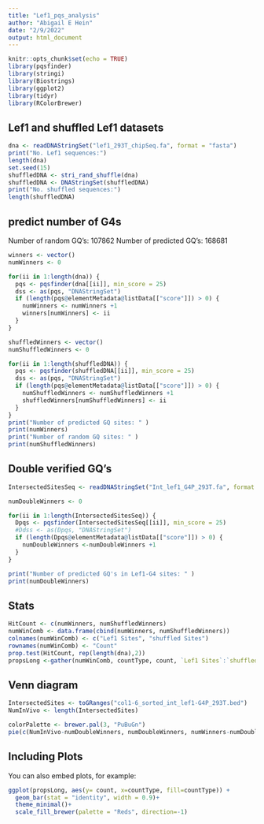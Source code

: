 ```yaml
---
title: "Lef1_pqs_analysis"
author: "Abigail E Hein"
date: "2/9/2022"
output: html_document
---
```


```r
knitr::opts_chunk$set(echo = TRUE)
library(pqsfinder)
library(stringi)
library(Biostrings)
library(ggplot2)
library(tidyr)
library(RColorBrewer)
```



## Lef1 and shuffled Lef1 datasets


```r
dna <- readDNAStringSet("lef1_293T_chipSeq.fa", format = "fasta")
print("No. Lef1 sequences:")
length(dna)
set.seed(15)
shuffledDNA <- stri_rand_shuffle(dna)
shuffledDNA <- DNAStringSet(shuffledDNA)
print("No. shuffled sequences:")
length(shuffledDNA)
```

## predict number of G4s
  Number of random GQ's: 107862
  Number of predicted GQ's: 168681
```r
winners <- vector()
numWinners <- 0

for(ii in 1:length(dna)) {
  pqs <- pqsfinder(dna[[ii]], min_score = 25)
  dss <- as(pqs, "DNAStringSet")
  if (length(pqs@elementMetadata@listData[["score"]]) > 0) {
    numWinners <- numWinners +1
    winners[numWinners] <- ii
  }
}

shuffledWinners <- vector()
numShuffledWinners <- 0

for(ii in 1:length(shuffledDNA)) {
  pqs <- pqsfinder(shuffledDNA[[ii]], min_score = 25)
  dss <- as(pqs, "DNAStringSet")
  if (length(pqs@elementMetadata@listData[["score"]]) > 0) {
    numShuffledWinners <- numShuffledWinners +1
    shuffledWinners[numShuffledWinners] <- ii
  }
}
print("Number of predicted GQ sites: " )
print(numWinners)
print("Number of random GQ sites: " )
print(numShuffledWinners)
```

## Double verified GQ's


```r
IntersectedSitesSeq <- readDNAStringSet("Int_lef1_G4P_293T.fa", format = "fasta")

numDoubleWinners <- 0

for(ii in 1:length(IntersectedSitesSeq)) {
  Dpqs <- pqsfinder(IntersectedSitesSeq[[ii]], min_score = 25)
  #Ddss <- as(Dpqs, "DNAStringSet")
  if (length(Dpqs@elementMetadata@listData[["score"]]) > 0) {
    numDoubleWinners <-numDoubleWinners +1
  }
}

print("Number of predicted GQ's in Lef1-G4 sites: " )
print(numDoubleWinners)
```


## Stats

```r
HitCount <- c(numWinners, numShuffledWinners)
numWinComb <- data.frame(cbind(numWinners, numShuffledWinners))
colnames(numWinComb) <- c("Lef1 Sites", "shuffled Sites")
rownames(numWinComb) <- "Count"
prop.test(HitCount, rep(length(dna),2))
propsLong <-gather(numWinComb, countType, count, `Lef1 Sites`:`shuffled Sites`)
```

## Venn diagram

```r
IntersectedSites <- toGRanges("col1-6_sorted_int_lef1-G4P_293T.bed")
NumInVivo <- length(IntersectedSites)

colorPalette <- brewer.pal(3, "PuBuGn")
pie(c(NumInVivo-numDoubleWinners, numDoubleWinners, numWinners-numDoubleWinners), labels = c("In Vivo G4 Sites", "In Vivo and In Silico G4 Sites", "In Silico G4 Sites"), border = "white", col = c('#a6bddb','#1c9099','#ece2f0'))
```



## Including Plots

You can also embed plots, for example:

```r
ggplot(propsLong, aes(y= count, x=countType, fill=countType)) + 
  geom_bar(stat = "identity", width = 0.9)+
  theme_minimal()+
  scale_fill_brewer(palette = "Reds", direction=-1)


```

